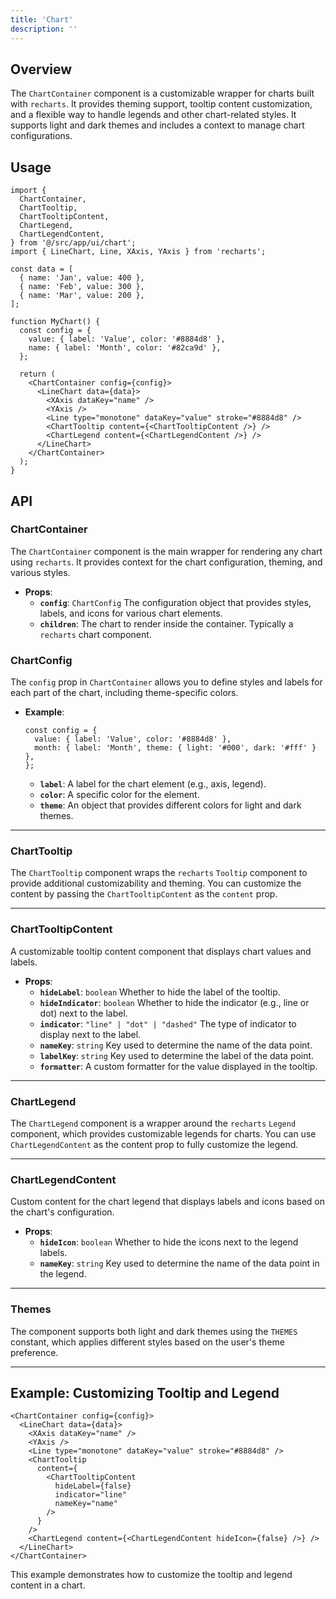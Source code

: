 ```yaml
---
title: 'Chart'
description: ''
---
```

## **Overview**

The `ChartContainer` component is a customizable wrapper for charts built with `recharts`. It provides theming support, tooltip content customization, and a flexible way to handle legends and other chart-related styles. It supports light and dark themes and includes a context to manage chart configurations.

## **Usage**

```tsx
import {
  ChartContainer,
  ChartTooltip,
  ChartTooltipContent,
  ChartLegend,
  ChartLegendContent,
} from '@/src/app/ui/chart';
import { LineChart, Line, XAxis, YAxis } from 'recharts';

const data = [
  { name: 'Jan', value: 400 },
  { name: 'Feb', value: 300 },
  { name: 'Mar', value: 200 },
];

function MyChart() {
  const config = {
    value: { label: 'Value', color: '#8884d8' },
    name: { label: 'Month', color: '#82ca9d' },
  };

  return (
    <ChartContainer config={config}>
      <LineChart data={data}>
        <XAxis dataKey="name" />
        <YAxis />
        <Line type="monotone" dataKey="value" stroke="#8884d8" />
        <ChartTooltip content={<ChartTooltipContent />} />
        <ChartLegend content={<ChartLegendContent />} />
      </LineChart>
    </ChartContainer>
  );
}

```

## **API**

### **ChartContainer**

The `ChartContainer` component is the main wrapper for rendering any chart using `recharts`. It provides context for the chart configuration, theming, and various styles.

- **Props**:
    - **`config`**: `ChartConfig`
    The configuration object that provides styles, labels, and icons for various chart elements.
    - **`children`**:
    The chart to render inside the container. Typically a `recharts` chart component.

### **ChartConfig**

The `config` prop in `ChartContainer` allows you to define styles and labels for each part of the chart, including theme-specific colors.

- **Example**:
    
    ```
    const config = {
      value: { label: 'Value', color: '#8884d8' },
      month: { label: 'Month', theme: { light: '#000', dark: '#fff' } },
    };
    
    ```
    
    - **`label`**: A label for the chart element (e.g., axis, legend).
    - **`color`**: A specific color for the element.
    - **`theme`**: An object that provides different colors for light and dark themes.

---

### **ChartTooltip**

The `ChartTooltip` component wraps the `recharts` `Tooltip` component to provide additional customizability and theming. You can customize the content by passing the `ChartTooltipContent` as the `content` prop.

---

### **ChartTooltipContent**

A customizable tooltip content component that displays chart values and labels.

- **Props**:
    - **`hideLabel`**: `boolean`
    Whether to hide the label of the tooltip.
    - **`hideIndicator`**: `boolean`
    Whether to hide the indicator (e.g., line or dot) next to the label.
    - **`indicator`**: `"line" | "dot" | "dashed"`
    The type of indicator to display next to the label.
    - **`nameKey`**: `string`
    Key used to determine the name of the data point.
    - **`labelKey`**: `string`
    Key used to determine the label of the data point.
    - **`formatter`**: A custom formatter for the value displayed in the tooltip.

---

### **ChartLegend**

The `ChartLegend` component is a wrapper around the `recharts` `Legend` component, which provides customizable legends for charts. You can use `ChartLegendContent` as the content prop to fully customize the legend.

---

### **ChartLegendContent**

Custom content for the chart legend that displays labels and icons based on the chart's configuration.

- **Props**:
    - **`hideIcon`**: `boolean`
    Whether to hide the icons next to the legend labels.
    - **`nameKey`**: `string`
    Key used to determine the name of the data point in the legend.

---

### **Themes**

The component supports both light and dark themes using the `THEMES` constant, which applies different styles based on the user's theme preference.

---

## **Example: Customizing Tooltip and Legend**

```tsx
<ChartContainer config={config}>
  <LineChart data={data}>
    <XAxis dataKey="name" />
    <YAxis />
    <Line type="monotone" dataKey="value" stroke="#8884d8" />
    <ChartTooltip
      content={
        <ChartTooltipContent
          hideLabel={false}
          indicator="line"
          nameKey="name"
        />
      }
    />
    <ChartLegend content={<ChartLegendContent hideIcon={false} />} />
  </LineChart>
</ChartContainer>

```

This example demonstrates how to customize the tooltip and legend content in a chart.